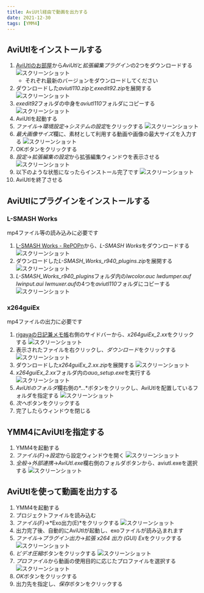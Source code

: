 ```yaml
---
title: AviUtl経由で動画を出力する
date: 2021-12-30
tags: [YMM4]
---
```

## AviUtlをインストールする
1. [AviUtlのお部屋](http://spring-fragrance.mints.ne.jp/aviutl/)から*AviUtl*と*拡張編集プラグイン*の2つをダウンロードする
![スクリーンショット](AviUtl経由で動画を出力する_5837.png)
   - それぞれ最新のバージョンをダウンロードしてください
1. ダウンロードした*aviutl110.zip*と*exedit92.zip*を展開する
![スクリーンショット](AviUtl経由で動画を出力する_0115.png)
1. *exedit92*フォルダの中身を*aviutl110*フォルダにコピーする
![スクリーンショット](AviUtl経由で動画を出力する_0229.png)
1. AviUtlを起動する
1. *ファイル*→*環境設定*→*システムの設定*をクリックする
![スクリーンショット](AviUtl経由で動画を出力する_0950.png)
1. *最大画像サイズ*欄に、素材として利用する動画や画像の最大サイズを入力する
![スクリーンショット](AviUtl経由で動画を出力する_1158.png)
1. OKボタンをクリックする
1. *設定*→*拡張編集の設定*から拡張編集ウィンドウを表示させる
![スクリーンショット](AviUtl経由で動画を出力する_0530.png)
1. 以下のような状態になったらインストール完了です
![スクリーンショット](AviUtl経由で動画を出力する_0620.png)
1. AviUtlを終了させる

## AviUtlにプラグインをインストールする
### L-SMASH Works
mp4ファイル等の読み込みに必要です
1. [L-SMASH Works - RePOPn](https://pop.4-bit.jp/?page_id=7929)から、*L-SMASH Works*をダウンロードする
![スクリーンショット](AviUtl経由で動画を出力する_1740.png)
1. ダウンロードした*L-SMASH_Works_r940_plugins.zip*を展開する
![スクリーンショット](AviUtl経由で動画を出力する_1903.png)
1. *L-SMASH_Works_r940_plugins*フォルダ内の*lwcolor.auc* *lwdumper.auf* *lwinput.aui* *lwmuxer.auf*の4つを*aviutl110*フォルダにコピーする
![スクリーンショット](AviUtl経由で動画を出力する_2040.png)

### x264guiEx
mp4ファイルの出力に必要です
1. [rigayaの日記兼メモ帳](https://rigaya34589.blog.fc2.com/)右側のサイドバーから、*x264guiEx_2.xx*をクリックする
![スクリーンショット](AviUtl経由で動画を出力する_3146.png)
1. 表示されたファイルを右クリックし、*ダウンロード*をクリックする
![スクリーンショット](AviUtl経由で動画を出力する_3411.png)
1. ダウンロードした*x264guiEx_2.xx.zip*を展開する
![スクリーンショット](AviUtl経由で動画を出力する_3624.png)
1. *x264guiEx_2.xx*フォルダ内の*auo_setup.exe*を実行する
![スクリーンショット](AviUtl経由で動画を出力する_3801.png)
1. *AviUtlのフォルダ*欄右側の*...*ボタンをクリックし、AviUtlを配置しているフォルダを指定する
![スクリーンショット](AviUtl経由で動画を出力する_4317.png)
1. *次へ*ボタンをクリックする
1. 完了したらウィンドウを閉じる

## YMM4にAviUtlを指定する
1. YMM4を起動する
1. *ファイル(F)*→*設定*から設定ウィンドウを開く
![スクリーンショット](AviUtl経由で動画を出力する_4711.png)
1. *全般*→*外部連携*→*AviUtl.exe*欄右側のフォルダボタンから、aviutl.exeを選択する
![スクリーンショット](AviUtl経由で動画を出力する_4932.png)

## AviUtlを使って動画を出力する
1. YMM4を起動する
1. プロジェクトファイルを読み込む
1. *ファイル(F)*→*Exo出力(E)*をクリックする
![スクリーンショット](AviUtl経由で動画を出力する_5010.png)
1. 出力完了後、自動的にAviUtlが起動し、exoファイルが読み込まれます
1. *ファイル*→*プラグイン出力*→*拡張 x264 出力 (GUI) Ex*をクリックする
![スクリーンショット](AviUtl経由で動画を出力する_5215.png)
1. *ビデオ圧縮*ボタンをクリックする
![スクリーンショット](AviUtl経由で動画を出力する_0301.png)
1. *プロファイル*から動画の使用目的に応じたプロファイルを選択する
![スクリーンショット](AviUtl経由で動画を出力する_0425.png)
1. *OK*ボタンをクリックする
1. 出力先を指定し、*保存*ボタンをクリックする